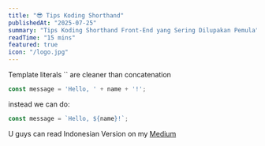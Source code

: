 ```yaml
---
title: "😎 Tips Koding Shorthand"
publishedAt: "2025-07-25"
summary: "Tips Koding Shorthand Front-End yang Sering Dilupakan Pemula"
readTime: "15 mins"
featured: true
icon: "/logo.jpg"
---
```


Template literals `` are cleaner than concatenation

```jsx
const message = 'Hello, ' + name + '!';
```
instead we can do: 

```jsx
const message = `Hello, ${name}!`;
```

U guys can read Indonesian Version on my [Medium](https://medium.com/@magnoncro95)